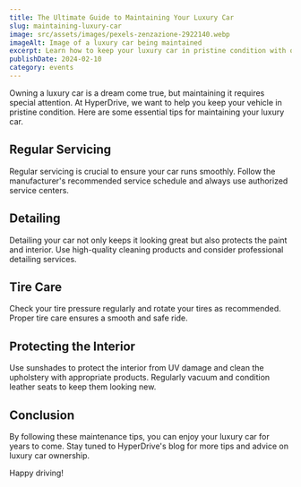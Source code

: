 ```yaml
---
title: The Ultimate Guide to Maintaining Your Luxury Car
slug: maintaining-luxury-car
image: src/assets/images/pexels-zenzazione-2922140.webp
imageAlt: Image of a luxury car being maintained
excerpt: Learn how to keep your luxury car in pristine condition with our ultimate maintenance guide. From regular servicing to detailing tips, we've got you covered.
publishDate: 2024-02-10
category: events
---
```


Owning a luxury car is a dream come true, but maintaining it requires special attention. At HyperDrive, we want to help you keep your vehicle in pristine condition. Here are some essential tips for maintaining your luxury car.

## Regular Servicing

Regular servicing is crucial to ensure your car runs smoothly. Follow the manufacturer's recommended service schedule and always use authorized service centers.

## Detailing

Detailing your car not only keeps it looking great but also protects the paint and interior. Use high-quality cleaning products and consider professional detailing services.

## Tire Care

Check your tire pressure regularly and rotate your tires as recommended. Proper tire care ensures a smooth and safe ride.

## Protecting the Interior

Use sunshades to protect the interior from UV damage and clean the upholstery with appropriate products. Regularly vacuum and condition leather seats to keep them looking new.

## Conclusion

By following these maintenance tips, you can enjoy your luxury car for years to come. Stay tuned to HyperDrive's blog for more tips and advice on luxury car ownership.

Happy driving!
